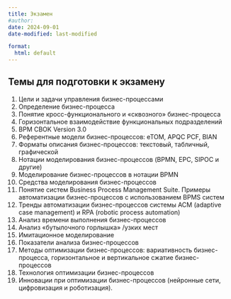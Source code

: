 ```yaml
---
title: Экзамен
#author:
date: 2024-09-01
date-modified: last-modified

format:
  html: default
---
```



## Темы для подготовки к экзамену

1. Цели и задачи управления бизнес-процессами
2. Определение бизнес-процесса
3. Понятие кросс-функционального и &laquo;сквозного&raquo; бизнес-процесса
4. Горизонтальное взаимодействие функциональных подразделений
5. BPM CBOK Version 3.0
6. Референтные модели бизнес-процессов: eTOM, APQC PCF, BIAN
7. Форматы описания бизнес-процессов: текстовый, табличный, графической
8. Нотации моделирования бизнес-процессов (BPMN, EPC, SIPOC и другие)
9. Моделирование бизнес-процессов в нотации BPMN
10. Средства моделирования бизнес-процессов
11. Понятие систем Business Process Management Suite. Примеры автоматизации бизнес-процессов с использованием BPMS систем
12. Тренды автоматизации бизнес-процессов системы ACM (adaptive case management) и RPA (robotic process automation)
13. Анализ времени выполнения бизнес-процессов
14. Анализ &laquo;бутылочного горлышка&raquo; /узких мест
15. Имитационное моделирование
16. Показатели анализа бизнес-процессов
17. Методы оптимизации бизнес-процессов: вариативность бизнес-процесса, горизонтальное и вертикальное сжатие бизнес-процессов
18. Технология оптимизации бизнес-процессов
19. Инновации при оптимизации бизнес-процессов (нейронные сети, цифровизация и роботизация).
